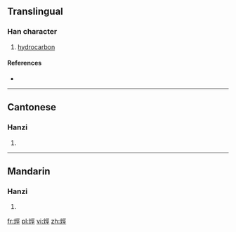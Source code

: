 {{also|烃}}
==Translingual==

===Han character===
{{Han char|rn=86|rad=火|as=07|sn=11|four=9181<sub>1</sub>|canj=火一女一 (FMVM)}}

# [[hydrocarbon]]

====References====
* {{Han ref|kx=0671.160|dkj=19044|dj=1080.130|hdz=32204.040|uh=70F4|ud=28916|bh=D64C|bd=54860}}

----

==Cantonese==

===Hanzi===
{{yue-hanzi|jyut=|y=ting1|sim=烃}}

# {{defn|Cantonese|sort=火07}}

----

==Mandarin==

===Hanzi===
{{cmn-hanzi|sim=烃|pin=[[jǐng]] ([[jing3]])|wg=ching<sup>3</sup>}}

# {{defn|Mandarin|sort=火07}}

[[fr:烴]]
[[pl:烴]]
[[vi:烴]]
[[zh:烴]]